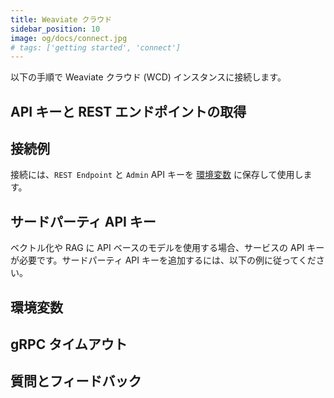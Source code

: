 ```yaml
---
title: Weaviate クラウド
sidebar_position: 10
image: og/docs/connect.jpg
# tags: ['getting started', 'connect']
---
```




以下の手順で Weaviate クラウド (WCD) インスタンスに接続します。

## API キーと REST エンドポイントの取得


<RetrieveAPIKeys />

## 接続例

<!-- TODO[g-despot] Refactor into an import and reuse in Cloud docs to avoid duplication -->

接続には、`REST Endpoint` と `Admin` API キーを [環境変数](#environment-variables) に保存して使用します。


<Tabs groupId="languages">
<TabItem value="py4" label="Python Client v4">
   <FilteredTextBlock
     text={PyCodeV4}
     startMarker="# START APIKeyWCD"
     endMarker="# END APIKeyWCD"
     language="py"
   />
</TabItem>
<TabItem value="py3" label="Python Client v3">
   <FilteredTextBlock
     text={PyCodeV3}
     startMarker="# START APIKeyWCD"
     endMarker="# END APIKeyWCD"
     language="pyv3"
   />
</TabItem>
<TabItem value="ts3" label="JS/TS Client v3">
   <FilteredTextBlock
     text={TsCodeV3}
     startMarker="// START APIKeyWCD"
     endMarker="// END APIKeyWCD"
     language="js"
   />
</TabItem>
<TabItem value="ts2" label="JS/TS Client v2">
   <FilteredTextBlock
     text={TsCodeV2}
     startMarker="// START APIKeyWCD"
     endMarker="// END APIKeyWCD"
     language="tsv2"
   />
</TabItem>
<TabItem value="go" label="Go">
   <FilteredTextBlock
     text={GoCode}
     startMarker="// START APIKeyWCD"
     endMarker="// END APIKeyWCD"
     language="py"
   />
<HostnameWarning />
</TabItem>
<TabItem value="java" label="Java">
   <FilteredTextBlock
     text={JavaCode}
     startMarker="// START APIKeyWCD"
     endMarker="// END APIKeyWCD"
     language="py"
   />
<HostnameWarning />
</TabItem>
<TabItem value="shell" label="cURL">
   <FilteredTextBlock
     text={ShellCode}
     startMarker="# START APIKeyWCD"
     endMarker="# END APIKeyWCD"
     language="shell"
   />
</TabItem>
</Tabs>

## サードパーティ API キー

ベクトル化や RAG に API ベースのモデルを使用する場合、サービスの API キーが必要です。サードパーティ API キーを追加するには、以下の例に従ってください。

<Tabs groupId="languages">
  <TabItem value="py4" label="Python Client v4">
    <FilteredTextBlock
      text={PyCodeV4}
      startMarker="# START ThirdPartyAPIKeys"
      endMarker="# END ThirdPartyAPIKeys"
      language="py"
    />
  </TabItem>
  <TabItem value="py3" label="Python Client v3">
    <FilteredTextBlock
      text={PyCodeV3}
      startMarker="# START ThirdPartyAPIKeys"
      endMarker="# END ThirdPartyAPIKeys"
      language="pyv3"
    />
  </TabItem>
  <TabItem value="ts3" label="JS/TS Client v3">
    <FilteredTextBlock
      text={TsCodeV3}
      startMarker="// START ThirdPartyAPIKeys"
      endMarker="// END ThirdPartyAPIKeys"
      language="js"
    />
  </TabItem>
  <TabItem value="ts2" label="JS/TS Client v2">
    <FilteredTextBlock
      text={TsCodeV2}
      startMarker="// START ThirdPartyAPIKeys"
      endMarker="// END ThirdPartyAPIKeys"
      language="tsv2"
    />
  </TabItem>
  <TabItem value="go" label="Go">
    <FilteredTextBlock
      text={GoCode}
      startMarker="// START ThirdPartyAPIKeys"
      endMarker="// END ThirdPartyAPIKeys"
      language="py"
    />
  </TabItem>
  <TabItem value="java" label="Java">
    <FilteredTextBlock
      text={JavaCode}
      startMarker="// START ThirdPartyAPIKeys"
      endMarker="// END ThirdPartyAPIKeys"
      language="java"
    />
  </TabItem>
  <TabItem value="shell" label="cURL">
    <FilteredTextBlock
      text={ShellCode}
      startMarker="# START ThirdPartyAPIKeys"
      endMarker="# END ThirdPartyAPIKeys"
      language="shell"
    />
  </TabItem>
</Tabs>



## 環境変数


<EnvVarsHowto />

## gRPC タイムアウト


<GRPCTimeoutIntro />


<GRPCTimeouts />

## 質問とフィードバック


<DocsFeedback />

